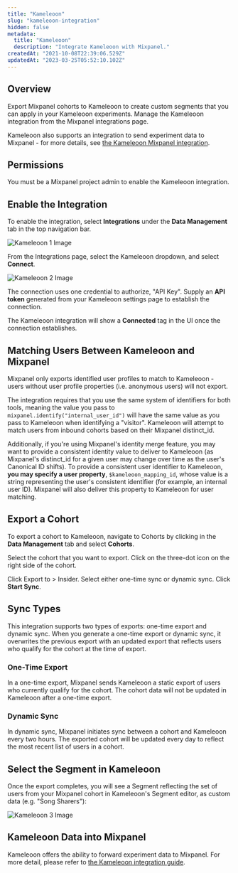 ```yaml
---
title: "Kameleoon"
slug: "kameleoon-integration"
hidden: false
metadata: 
  title: "Kameleoon"
  description: "Integrate Kameleoon with Mixpanel."
createdAt: "2021-10-08T22:39:06.529Z"
updatedAt: "2023-03-25T05:52:10.102Z"
---
```


## Overview

Export Mixpanel cohorts to Kameleoon to create custom segments that you can apply in your Kameleoon experiments. Manage the Kameleoon integration from the Mixpanel integrations page.

Kameleoon also supports an integration to send experiment data to Mixpanel - for more details, see [the Kameleoon Mixpanel integration](https://help.kameleoon.com/en/setting-up-mixpanel/).

## Permissions

You must be a Mixpanel project admin to enable the Kameleoon integration.

## Enable the Integration

To enable the integration, select **Integrations** under the **Data Management** tab in the top navigation bar.

![Kameleoon 1 Image](https://raw.githubusercontent.com/ranic/mixpanel-docs/main/media/Other%20Bits/Cohort%20Syncs/Kameleoon/kemeleoon1.png)

From the Integrations page, select the Kameleoon dropdown, and select **Connect**.

![Kameleoon 2 Image](https://raw.githubusercontent.com/ranic/mixpanel-docs/main/media/Other%20Bits/Cohort%20Syncs/Kameleoon/kameleoon2.png)

The connection uses one credential to authorize, "API Key". Supply an **API token** generated from your Kameleoon settings page to establish the connection.

The Kameleoon integration will show a **Connected** tag in the UI once the connection establishes.

## Matching Users Between Kameleoon and Mixpanel

Mixpanel only exports identified user profiles to match to Kameleoon - users without user profile properties (i.e. anonymous users) will not export.

The integration requires that you use the same system of identifiers for both tools, meaning the value you pass to `mixpanel.identify("internal_user_id")` will have the same value as you pass to Kameleoon when identifying a "visitor". Kameleoon will attempt to match users from inbound cohorts based on their Mixpanel distinct_id.

Additionally, if you're using Mixpanel's identity merge feature, you may want to provide a consistent identity value to deliver to Kameleoon (as Mixpanel's distinct_id for a given user may change over time as the user's Canonical ID shifts). To provide a consistent user identifier to Kameleoon, **you may specify a user property**, `$kameleoon_mapping_id`, whose value is a string representing the user's consistent identifier (for example, an internal user ID). Mixpanel will also deliver this property to Kameleoon for user matching.

## Export a Cohort

To export a cohort to Kameleoon, navigate to Cohorts by clicking in the **Data Management** tab and select **Cohorts**.

Select the cohort that you want to export. Click on the three-dot icon on the right side of the cohort.

Click Export to > Insider. Select either one-time sync or dynamic sync. Click **Start Sync**.

## Sync Types

This integration supports two types of exports: one-time export and dynamic sync. When you generate a one-time export or dynamic sync, it overwrites the previous export with an updated export that reflects users who qualify for the cohort at the time of export.

### One-Time Export
In a one-time export, Mixpanel sends Kameleoon a static export of users who currently qualify for the cohort. The cohort data will not be updated in Kameleoon after a one-time export.

### Dynamic Sync
In dynamic sync, Mixpanel initiates sync between a cohort and Kameleoon every two hours. The exported cohort will be updated every day to reflect the most recent list of users in a cohort.

## Select the Segment in Kameleoon

Once the export completes, you will see a Segment reflecting the set of users from your Mixpanel cohort in Kameleoon's Segment editor, as custom data (e.g. "Song Sharers"):

![Kameleoon 3 Image](https://raw.githubusercontent.com/ranic/mixpanel-docs/main/media/Other%20Bits/Cohort%20Syncs/Kameleoon/kameleoon3.png)

## Kameleoon Data into Mixpanel

Kameleoon offers the ability to forward experiment data to Mixpanel. For more detail, please refer to [the Kameleoon integration guide](https://help.kameleoon.com/en/setting-up-mixpanel/).
